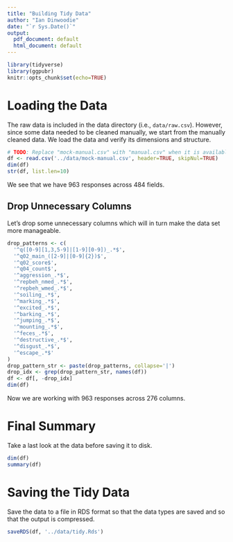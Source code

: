 ```yaml
---
title: "Building Tidy Data"
author: "Ian Dinwoodie"
date: "`r Sys.Date()`"
output:
  pdf_document: default
  html_document: default
---
```


```r
library(tidyverse)
library(ggpubr)
knitr::opts_chunk$set(echo=TRUE)
```

# Loading the Data

The raw data is included in the data directory (i.e., `data/raw.csv`). However,
since some data needed to be cleaned manually, we start from the manually
cleaned data. We load the data and verify its dimensions and structure.

```r
# TODO: Replace "mock-manual.csv" with "manual.csv" when it is available.
df <- read.csv('../data/mock-manual.csv', header=TRUE, skipNul=TRUE)
dim(df)
str(df, list.len=10)
```

We see that we have 963 responses across 484 fields.

## Drop Unnecessary Columns

Let's drop some unnecessary columns which will in turn make the data set more
manageable.

```r
drop_patterns <- c(
  '^q([0-9][1,3,5-9]|[1-9][0-9])_.*$',
  '^q02_main_([2-9]|[0-9]{2})$',
  '^q02_score$',
  '^q04_count$',
  '^aggression_.*$',
  '^repbeh_nmed_.*$',
  '^repbeh_wmed_.*$',
  '^soiling_.*$',
  '^marking_.*$',
  '^excited_.*$',
  '^barking_.*$',
  '^jumping_.*$',
  '^mounting_.*$',
  '^feces_.*$',
  '^destructive_.*$',
  '^disgust_.*$',
  '^escape_.*$'
)
drop_pattern_str <- paste(drop_patterns, collapse='|')
drop_idx <- grep(drop_pattern_str, names(df))
df <- df[, -drop_idx]
dim(df)
```

Now we are working with 963 responses across 276 columns.

# Final Summary

Take a last look at the data before saving it to disk.

```r
dim(df)
summary(df)
```

# Saving the Tidy Data

Save the data to a file in RDS format so that the data types are saved and so
that the output is compressed.

```r
saveRDS(df, '../data/tidy.Rds')
```
